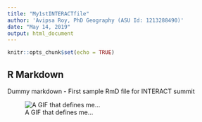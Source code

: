 ```yaml
---
title: "My1stINTERACTfile"
author: 'Avipsa Roy, PhD Geography (ASU Id: 1213288490)'
date: "May 14, 2019"
output: html_document
---
```


```r
knitr::opts_chunk$set(echo = TRUE)
```

## R Markdown

Dummy markdown - First sample RmD file for INTERACT summit

![A GIF that defines me...](http://1fykyq3mdn5r21tpna3wkdyi-wpengine.netdna-ssl.com/wp-content/uploads/2016/05/blog_arcs.gif)


